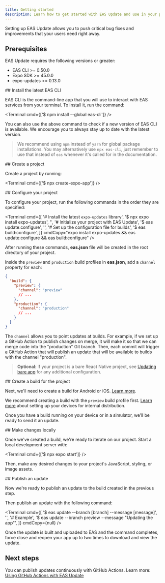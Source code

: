 ```yaml
---
title: Getting started
description: Learn how to get started with EAS Update and use in your project.
---
```



Setting up EAS Update allows you to push critical bug fixes and improvements that your users need right away.

## Prerequisites

EAS Update requires the following versions or greater:

- EAS CLI >= 0.50.0
- Expo SDK >= 45.0.0
- expo-updates >= 0.13.0

<Step label="1">
## Install the latest EAS CLI

EAS CLI is the command-line app that you will use to interact with EAS services from your terminal. To install it, run the command:

<Terminal cmd={['$ npm install --global eas-cli']} />

You can also use the above command to check if a new version of EAS CLI is available. We encourage you to always stay up to date with the latest version.

> We recommend using `npm` instead of `yarn` for global package installations. You may alternatively use `npx eas-cli`, just remember to use that instead of `eas` whenever it's called for in the documentation.

</Step>

<Step label="2">
## Create a project

Create a project by running:

<Terminal cmd={['$ npx create-expo-app']} />
</Step>

<Step label="3">
## Configure your project

To configure your project, run the following commands in the order they are specified:

<Terminal
  cmd={[
    '# Install the latest `expo-updates` library',
    '$ npx expo install expo-updates',
    '',
    '# Initialize your project with EAS Update',
    '$ eas update:configure',
    '',
    '# Set up the configuration file for builds',
    '$ eas build:configure',
  ]}
  cmdCopy="expo install expo-updates && eas update:configure && eas build:configure"
/>

After running these commands, **eas.json** file will be created in the root directory of your project.

Inside the `preview` and `production` build profiles in **eas.json**, add a `channel` property for each:

```json eas.json
{
  "build": {
    "preview": {
      "channel": "preview"
      // ...
    },
    "production": {
      "channel": "production"
      // ...
    }
  }
}
```

The `channel` allows you to point updates at builds. For example, if we set up a GitHub Action to publish changes on merge, it will make it so that we can merge code into the "production" Git branch. Then, each commit will trigger a GitHub Action that will publish an update that will be available to builds with the channel "production".

> **Optional**: If your project is a bare React Native project, see [Updating bare app](/bare/updating-your-app) for any additional configuration.

</Step>

<Step label="4">
## Create a build for the project

Next, we'll need to create a build for Android or iOS. [Learn more](/build/setup).

We recommend creating a build with the `preview` build profile first. [Learn more](/build/internal-distribution) about setting up your devices for internal distribution.

Once you have a build running on your device or in a simulator, we'll be ready to send it an update.

</Step>

<Step label="5">
## Make changes locally

Once we've created a build, we're ready to iterate on our project. Start a local development server with:

<Terminal cmd={['$ npx expo start']} />

Then, make any desired changes to your project's JavaScript, styling, or image assets.

</Step>

<Step label="6">
## Publish an update

Now we're ready to publish an update to the build created in the previous step.

Then publish an update with the following command:

<Terminal
  cmd={[
    '$ eas update --branch [branch] --message [message]',
    '',
    '# Example',
    '$ eas update --branch preview --message "Updating the app"',
  ]}
  cmdCopy={null}
/>

Once the update is built and uploaded to EAS and the command completes, force close and reopen your app up to two times to download and view the update.

</Step>

## Next steps

You can publish updates continuously with GitHub Actions. Learn more: [Using GitHub Actions with EAS Update](/eas-update/github-actions)
